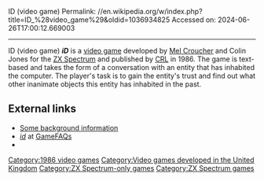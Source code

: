 ID (video game)
Permalink: //en.wikipedia.org/w/index.php?title=ID_%28video_game%29&oldid=1036934825
Accessed on: 2024-06-26T17:00:12.669003



------
ID (video game)
{{about|the video game|the video game '''''developer'''''|id Software}}
{{other uses of|ID}}
{{More footnotes needed|date=August 2021}}
{{Infobox video game
| title = iD
| italic title= no
| image = [[Image:iD Cover.jpeg|frameless|iD]]
| caption =
| developer = Nu wave
| publisher = [[CRL Group PLC|CRL]]
| designer = [[Mel Croucher]]
| released = {{vgrelease|EU|1986|AUS|1986|NZ|1986}}
| genre = [[Puzzle game|Puzzle]]
| modes = [[Single-player video game|Single player]]
| platforms = [[ZX Spectrum]]
}}
{{DISPLAYTITLE:''iD'' (video game)}}
'''''iD''''' is a [[video game]] developed by [[Mel Croucher]] and Colin Jones for the [[ZX Spectrum]] and published by [[CRL Group PLC|CRL]] in 1986. The game is text-based and takes the form of a conversation with an entity that has inhabited the computer. The player's task is to gain the entity's trust and find out what other inanimate objects this entity has inhabited in the past.

== External links == 
*[http://www.crashonline.org.uk/27/croucher.htm Some background information]
*[http://www.gamefaqs.com/sinclair/973244-id/data ''id''] at [[GameFAQs]]
*{{WoS game|id=0002447|name=iD}}

[[Category:1986 video games]]
[[Category:Video games developed in the United Kingdom]]
[[Category:ZX Spectrum-only games]]
[[Category:ZX Spectrum games]]


{{puzzle-videogame-stub}}